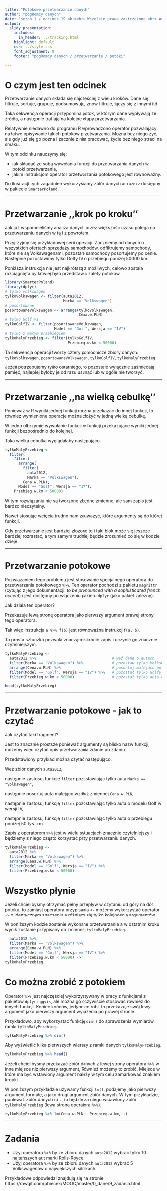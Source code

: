 ```yaml
---
title: "Potokowe przetwarzanie danych"
author: "pogRomcy danych"
date: "sezon 1 / odcinek 19 <br><br> Wszelkie prawa zastrzeżone.<br> Wykorzystanie możliwe wyłącznie za zgodą autora.  <br><br><br><br>Naciśnij `A` by zamienić slajdy na ciągły tekst. <br> Naciśnij `T` by wyświetlić spis treści."
output:
  slidy_presentation:
    includes:
      in_header: ../tracking.html
    highlight: default
    css: ../style.css
    font_adjustment: 0
    footer: "pogRomcy danych / przetwarzanie / potoki"

---
```


# O czym jest ten odcinek

Przetwarzanie danych składa się najczęściej z wielu kroków. Dane się filtruje, sortuje, grupuje, podsumowuje, znów filtruje, łączy się z innymi itd.

Taka sekwencja operacji przypomina potok, w którym dane wypływają ze źródła, a następnie trafiają na kolejne etapy przetwarzania.

Relatywnie niedawno do programu R wprowadzono operator pozwalający na łatwe opisywanie takich potoków przetwarzania. Można bez niego żyć, 
ale gdy już się go pozna i zacznie z nim pracować, życie bez niego straci na smaku.

W tym odcinku nauczymy się:

- jak składać ze sobą wywołania funkcji do przetwarzania danych w potoki przetwarzania,
- jakim instrukcjom operator przetwarzania potokowego jest równoważny.

Do ilustracji tych zagadnień wykorzystamy zbiór danych `auta2012` dostępny w pakiecie `SmarterPoland`.


---

# Przetwarzanie ,,krok po kroku''

Jak już wspomnieliśmy analiza danych przez większość czasu polega na przetwarzaniu danych w tą i z powrotem.

Przyjrzyjmy się przykładowej serii operacji. Zaczniemy od danych o wszystkich ofertach sprzedaży samochodów,
odfiltrujemy samochody, które nie są Volkswagenami, pozostałe samochody posortujemy po cenie. Następnie pozostawimy tylko Golfy IV o przebiegu poniżej 50000 km. 

Poniższa instrukcja nie jest najkrótszą z możliwych, celowo została rozciągnięta by łatwiej było przedstawić zalety potoków.

```r
library(SmarterPoland)
library(dplyr)
# tylko volkswagen
tylkoVolkswagen <- filter(auta2012, 
                          Marka == "Volkswagen")
# posortowane
posortowaneVolkswagen <- arrange(tylkoVolkswagen, 
                                 Cena.w.PLN)
# tylko Golf VI
tylkoGolfIV <- filter(posortowaneVolkswagen, 
                      Model == "Golf", Wersja == "IV")
# tylko z małym przebiegiem
tylkoMalyPrzebieg <- filter(tylkoGolfIV, 
                            Przebieg.w.km < 50000)
```

Ta sekwencja operacji tworzy cztery pomocnicze zbiory danych: 
`tylkoVolkswagen`, `posortowaneVolkswagen`, `tylkoGolfIV`, `tylkoMalyPrzebieg`.

Jeżeli potrzebujemy tylko ostatniego, to pozostałe wyłącznie zaśmiecają pamięć, najlepiej byłoby je od razu usunąć lub w ogóle nie tworzyć.

---

# Przetwarzanie ,,na wielką cebulkę''

Ponieważ w R wyniki jednej funkcji można przekazać do innej funkcji, to również wymienione operacje można złożyć w jedną wielką cebulkę.

W jedno olbrzymie wywołanie funkcji w funkcji przekazujące wyniki jednej funkcji bezpośrednio do kolejnej. 

Taka wielka cebulka wyglądałaby następująco.

```r
tylkoMalyPrzebieg <- 
  filter(
    filter(
      arrange(
        filter(
          auta2012, 
          Marka == "Volkswagen"), 
        Cena.w.PLN), 
      Model == "Golf", Wersja == "IV"), 
    Przebieg.w.km < 50000)
```

W tym rozwiązaniu nie są tworzone zbędne zmienne, ale sam zapis jest bardzo nieczytelny.

Nawet stosując wcięcia trudno nam zauważyć, które argumenty są do której funkcji.

Gdy przetwarzanie jest bardziej złożone to i taki blok może się jeszcze bardziej rozrastać, a tym samym trudniej będzie zrozumieć co się w kodzie dzieje.

---

# Przetwarzanie potokowe

Rozwiązaniem tego problemu jest stosowanie specjalnego operatora do przetwarzania potokowego `%>%`. Ten operator pochodzi z pakietu `magrittr`  (cytując z jego dokumentacji: *to be pronounced with a sophisticated french accent*)  i jest dostępny po włączeniu pakietu `dplyr` (jako pakiet zależny).

Jak działa ten operator?

Przekazuje lewą stronę operatora jako pierwszy argument prawej strony tego operatora.

Tak więc instrukcja ` a %>% f(b) ` jest równoważna instrukcji` f(a, b)`.

Ta prosta sztuczka pozwala znacząco skrócić zapis i uczynić go znacznie czytelniejszym.

```r
tylkoMalyPrzebieg <- 
  auta2012 %>%                                  # weź dane o autach
  filter(Marka == "Volkswagen") %>%             # pozostaw tylko Volkswageny
  arrange(Cena.w.PLN) %>%                       # posortuj malejąco po cenie
  filter(Model == "Golf", Wersja == "IV") %>%   # pozostał tylko Golfy VI
  filter(Przebieg.w.km < 50000)                 # pozostał tylko auta o małym przebiegu

head(tylkoMalyPrzebieg)
```

---

# Przetwarzanie potokowe - jak to czytać

Jak czytać taki fragment?

Jest to znacznie prostsze ponieważ argumenty są blisko nazw funkcji, możemy więc czytać opis przetwarzania zdanie po zdaniu.

Przedstawiony przykład można czytać następująco.

Weź zbiór danych `auta2012`, 

następnie zastosuj funkcję `filter` pozostawiając tylko auta `Marka == "Volkswagen"`,

następnie posortuj auta malejąco wzdłuż zmiennej `Cena.w.PLN`,

następnie zastosuj funkcję `filter` pozostawiając tylko auta o modelu Golf w wersji IV,

następnie zastosuj funkcję `filter` pozostawiając tylko auta o przebiegu poniżej 50 tys. km.

Zapis z operatorem `%>%` jest w wielu sytuacjach znacznie czytelniejszy i będziemy z niego często korzystać przy przetwarzaniu danych.

```r
tylkoMalyPrzebieg <- 
  auta2012 %>%                                 
  filter(Marka == "Volkswagen") %>%            
  arrange(Cena.w.PLN) %>%                      
  filter(Model == "Golf", Wersja == "IV") %>%  
  filter(Przebieg.w.km < 50000)                
```

# Wszystko płynie

Jeżeli chcielibyśmy otrzymać pełny przepływ w czytaniu od góry na dół potoku, to zamiast operatora przypisania `<-` możemy wykorzystać operator `->` o identycznym znaczeniu a różniący się tylko kolejnością argumentów.

W poniższym kodzie zostanie wykonane przetwarzanie a w ostatnim kroku wynik zostanie przypisany do zmiennej `tylkoMalyPrzebieg`.

```r
  auta2012 %>%                                 
  filter(Marka == "Volkswagen") %>%            
  arrange(Cena.w.PLN) %>%                      
  filter(Model == "Golf", Wersja == "IV") %>%  
  filter(Przebieg.w.km < 50000) ->
tylkoMalyPrzebieg 
```

# Co można zrobić z potokiem

Operator `%>%` jest najczęściej wykorzystywany w pracy z funkcjami z pakietów `dplyr` i `ggvis`, ale można go oczywiście stosować również do innych funkcji. 
Koniec końców, jedyne co robi, to przekazuje swój lewy argument jako pierwszy argument wyrażenia po prawej stronie.

Przykładowo, aby wykorzystać funkcję `dim()` do sprawdzenia wymiarów ramki `tylkoMalyPrzebieg`.

```r
tylkoMalyPrzebieg %>% dim()
```

Aby wyświetlić kilka pierwszych wierszy z ramki danych `tylkoMalyPrzebieg`.

```r
tylkoMalyPrzebieg %>% head()
```

Jeżeli chcielibyśmy przekazać zbiór danych z lewej strony operatora `%>%` w inne miejsce niż pierwszy argument, Również możemy to zrobić. Miejsce w które ma być wstawiony argument należy w tym celu zamarkować znakiem kropki `.`.

W poniższym przykładzie używamy funkcji `lm()`, podajemy jako pierwszy argument formułę, a jako drugi argument zbiór danych. W tym przykładzie, ponieważ zbiór danych to `.`, to będzie za niego wstawiony zbiór `tylkoMalyPrzebieg` (lewa strona operatora `%>%`).
 
```r
tylkoMalyPrzebieg %>% lm(Cena.w.PLN ~ Przebieg.w.km, .)
```

---

# Zadania

* Użyj operatora `%>%` by ze zbioru danych `auta2012` wybrać tylko 10 najtańszych aut marki Rolls-Royce.
* Użyj operatora `%>%` by ze zbioru danych `auta2012` wybrać 5 Volkswagenów o największych silnikach.
 
 Przykładowe odpowiedzi znajdują się na stronie https://rawgit.com/pbiecek/MOOC/master/0_dane/9_zadania.html

